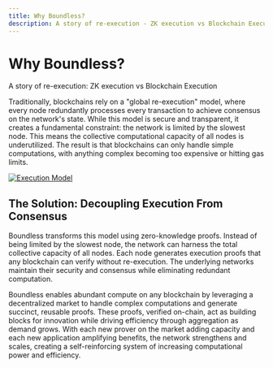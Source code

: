 ```yaml
---
title: Why Boundless?
description: A story of re-execution - ZK execution vs Blockchain Execution
---
```


# Why Boundless?

A story of re-execution: ZK execution vs Blockchain Execution

Traditionally, blockchains rely on a "global re-execution" model, where every node redundantly processes every transaction to achieve consensus on the network's state. While this model is secure and transparent, it creates a fundamental constraint: the network is limited by the slowest node. This means the collective computational capacity of all nodes is underutilized. The result is that blockchains can only handle simple computations, with anything complex becoming too expensive or hitting gas limits.

<a href="/execution-model.png" class="lightgallery">
  <img src="/execution-model.png" alt="Execution Model" />
</a>

## The Solution: Decoupling Execution From Consensus

Boundless transforms this model using zero-knowledge proofs. Instead of being limited by the slowest node, the network can harness the total collective capacity of all nodes. Each node generates execution proofs that any blockchain can verify without re-execution. The underlying networks maintain their security and consensus while eliminating redundant computation.

Boundless enables abundant compute on any blockchain by leveraging a decentralized market to handle complex computations and generate succinct, reusable proofs. These proofs, verified on-chain, act as building blocks for innovation while driving efficiency through aggregation as demand grows. With each new prover on the market adding capacity and each new application amplifying benefits, the network strengthens and scales, creating a self-reinforcing system of increasing computational power and efficiency.
